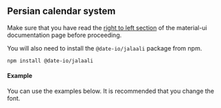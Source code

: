 
<PageMeta title="Jalaali localization - material-ui-pickers" />

## Persian calendar system

Make sure that you have read the [right to left section](https://material-ui-next.com/guides/right-to-left/) of the
material-ui documentation page before proceeding.

You will also need to install the `@date-io/jalaali` package from npm.

```
npm install @date-io/jalaali
```

#### Example
You can use the examples below. It is recommended that you change the font.

<Example sourceFile="localization/Persian.example.jsx" />
